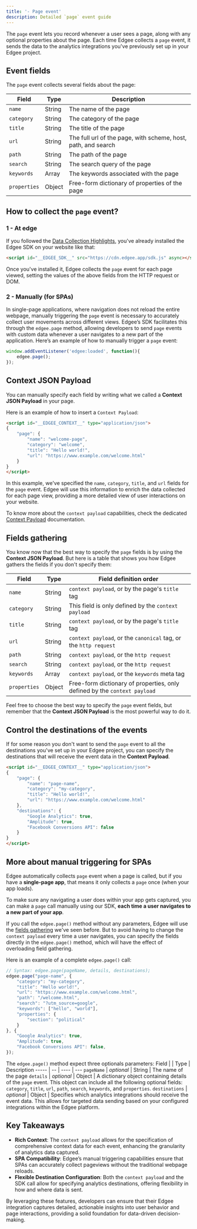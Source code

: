 ```yaml
---
title: '- Page event'
description: Detailed `page` event guide
---
```


The `page` event lets you record whenever a user sees a page, along with any optional properties about the page.
Each time Edgee collects a `page` event, it sends the data to the analytics integrations you've previously set up in your Edgee project.

## Event fields

The `page` event collects several fields about the page:

Field | Type | Description
----- | ---- | ---
`name` | String | The name of the page
`category` | String | The category of the page
`title` | String | The title of the page
`url` | String | The full url of the page, with scheme, host, path, and search
`path` | String | The path of the page
`search` | String | The search query of the page
`keywords` | Array | The keywords associated with the page
`properties` | Object | Free-form dictionary of properties of the page


## How to collect the `page` event?

### 1 - At edge

If you followed the [Data Collection Highlights](/services/data-collection/overview), you've already installed the Edgee SDK on your website like that:
```html
<script id="__EDGEE_SDK__" src="https://cdn.edgee.app/sdk.js" async></script>
```

Once you've installed it, Edgee collects the `page` event for each page viewed, setting the values of the above fields from the HTTP request or DOM.


### 2 - Manually (for SPAs)

In single-page applications, where navigation does not reload the entire webpage, manually triggering the `page` event
is necessary to accurately collect user movements across different views. Edgee’s SDK facilitates this through
the `edgee.page` method, allowing developers to send `page` events with custom data whenever a user navigates to a
new part of the application. Here’s an example of how to manually trigger a `page` event:

```javascript
window.addEventListener('edgee:loaded', function(){
    edgee.page();
});
```

## Context JSON Payload

You can manually specify each field by writing what we called a **Context JSON Payload** in your page.

Here is an example of how to insert a `Context Payload`:
```html
<script id="__EDGEE_CONTEXT__" type="application/json">
{
    "page": {
        "name": "welcome-page",
        "category": "welcome",
        "title": "Hello world!",
        "url": "https://www.example.com/welcome.html"
    }
}
</script>
```

In this example, we've specified the `name`, `category`, `title`, and `url` fields for the `page` event. 
Edgee will use this information to enrich the data collected for each page view, providing a more detailed view of user interactions on your website.

To know more about the `context payload` capabilities, check the dedicated [Context Payload](/services/data-collection/context-payload) documentation.

## Fields gathering

You know now that the best way to specify the `page` fields is by using the **Context JSON Payload**. 
But here is a table that shows you how Edgee gathers the fields if you don't specify them:

Field | Type | Field definition order
----- | ---- | --------------------------
`name` | String | `context payload`, or by the page's `title` tag
`category` | String | This field is only defined by the `context payload`
`title` | String | `context payload`, or by the page's `title` tag
`url` | String | `context payload`, or the `canonical` tag, or the `http request`
`path` | String | `context payload`, or the `http request`
`search` | String | `context payload`, or the `http request`
`keywords` | Array | `context payload`, or the `keywords` meta tag
`properties` | Object | Free-form dictionary of properties, only defined by the `context payload`

Feel free to choose the best way to specify the `page` event fields, but remember that the **Context JSON Payload** is the most powerful way to do it.

## Control the destinations of the events

If for some reason you don't want to send the `page` event to all the destinations you've set up in your Edgee project, 
you can specify the destinations that will receive the event data in the **Context Payload**.

```html
<script id="__EDGEE_CONTEXT__" type="application/json">
{
    "page": {
        "name": "page-name",
        "category": "my-category",
        "title": "Hello world!",
        "url": "https://www.example.com/welcome.html"
    },
    "destinations": {
        "Google Analytics": true,
        "Amplitude": true,
        "Facebook Conversions API": false
    }
}
</script>
```

## More about manual triggering for SPAs

Edgee automatically collects `page` event when a page is called, but if you have a **single-page app**, that means it only collects a `page` once (when your app loads).

To make sure any navigating a user does within your app gets captured, you can make a `page` call manually using our SDK, **each time a 
user navigates to a new part of your app**.

If you call the `edgee.page()` method without any parameters, Edgee will use the [fields gathering](#fields-gathering) we've seen before.
But to avoid having to change the `context payload` every time a user navigates, you can specify the fields directly in the `edgee.page()` method, 
which will have the effect of overloading field gathering.

Here is an example of a complete `edgee.page()` call:

```javascript
// Syntax: edgee.page(pageName, details, destinations);
edgee.page("page-name", {
    "category": "my-category",
    "title": "Hello world!",
    "url": "https://www.example.com/welcome.html",
    "path": "/welcome.html",
    "search": "?utm_source=google",
    "keywords": ["hello", "world"],
    "properties": {
        "section": "political"
    }
}, {
    "Google Analytics": true,
    "Amplitude": true,
    "Facebook Conversions API": false,
});
```

The `edgee.page()` method expect three optionals parameters:
Field |    | Type | Description
----- | -- | ---- | ---
`pageName` | _optional_ | String | The name of the page
`details` | _optional_ | Object | A dictionary object containing details of the `page` event. This object can include all the following optional fields: `category`, `title`, `url`, `path`, `search`, `keywords`, and `properties`.
`destinations` | _optional_ | Object | Specifies which analytics integrations should receive the event data. This allows for targeted data sending based on your configured integrations within the Edgee platform.
 

## Key Takeaways

- **Rich Context**: The `context payload` allows for the specification of comprehensive context data for each event, enhancing the granularity of analytics data captured.
- **SPA Compatibility**: Edgee’s manual triggering capabilities ensure that SPAs can accurately collect pageviews without the traditional webpage reloads.
- **Flexible Destination Configuration**: Both the `context payload` and the SDK call allow for specifying analytics destinations, offering flexibility in how and where data is sent.

By leveraging these features, developers can ensure that their Edgee integration captures detailed, actionable insights into user behavior 
and page interactions, providing a solid foundation for data-driven decision-making.
